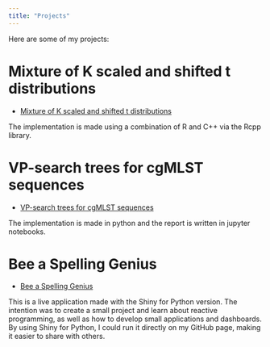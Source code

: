 ```yaml
---
title: "Projects"
---
```


Here are some of my projects:

# Mixture of K scaled and shifted t distributions

- [Mixture of K scaled and shifted t distributions](Projects/Mixture_of_K_scaled_and_shifted_Tdistributions.html)

The implementation is made using a combination of R and C++ via the Rcpp library.


# VP-search trees for cgMLST sequences

- [VP-search trees for cgMLST sequences](Projects/VP_search_trees_for_cgMLST_sequences.html)

The implementation is made in python and the report is written in jupyter notebooks.


# Bee a Spelling Genius

- [Bee a Spelling Genius](applications.qmd)

This is a live application made with the Shiny for Python version. The intention was to create a small project and learn about reactive programming, as well as how to develop small applications and dashboards. By using Shiny for Python, I could run it directly on my GitHub page, making it easier to share with others.

